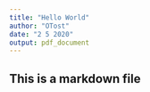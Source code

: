 ```yaml
---
title: "Hello World"
author: "OTost"
date: "2 5 2020"
output: pdf_document
---
```


## This is a markdown file